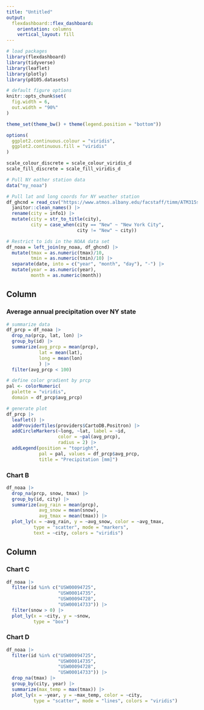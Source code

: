 ```yaml
---
title: "Untitled"
output: 
  flexdashboard::flex_dashboard:
    orientation: columns
    vertical_layout: fill
---
```


```r
# load packages
library(flexdashboard)
library(tidyverse)
library(leaflet)
library(plotly)
library(p8105.datasets)

# default figure options
knitr::opts_chunk$set(
  fig.width = 6,
  out.width = "90%"
)

theme_set(theme_bw() + theme(legend.position = "bottom"))

options(
  ggplot2.continuous.colour = "viridis",
  ggplot2.continuous.fill = "viridis"
)

scale_colour_discrete = scale_colour_viridis_d
scale_fill_discrete = scale_fill_viridis_d


```



```r
# Pull NY eather station data
data("ny_noaa")

# Pull lat and long coords for NY weather station
df_ghcnd = read_csv("https://www.atmos.albany.edu/facstaff/timm/ATM315spring14/R/data/NY/ghcnd-stations_NY.csv") |> 
  janitor::clean_names() |> 
  rename(city = info1) |> 
  mutate(city = str_to_title(city),
         city = case_when(city == "New" ~ "New York City",
                          city != "New" ~ city))

# Restrict to ids in the NOAA data set
df_noaa = left_join(ny_noaa, df_ghcnd) |> 
  mutate(tmax = as.numeric(tmax)/10,
         tmin = as.numeric(tmin)/10) |> 
  separate(date, into = c("year", "month", "day"), "-") |> 
  mutate(year = as.numeric(year),
         month = as.numeric(month))
```

Column {data-width=650}
-----------------------------------------------------------------------

### Average annual precipitation over NY state

```r
# summarize data
df_prcp = df_noaa |> 
  drop_na(prcp, lat, lon) |> 
  group_by(id) |> 
  summarize(avg_prcp = mean(prcp),
            lat = mean(lat),
            long = mean(lon)
            ) |> 
  filter(avg_prcp < 100)

# define color gradient by prcp
pal <- colorNumeric(
  palette = "viridis",
  domain = df_prcp$avg_prcp)

# generate plot
df_prcp |> 
  leaflet() |> 
  addProviderTiles(providers$CartoDB.Positron) |> 
  addCircleMarkers(~long, ~lat, label = ~id,
                   color = ~pal(avg_prcp),
                   radius = 2) |> 
  addLegend(position = "topright",
            pal = pal, values = df_prcp$avg_prcp,
            title = "Precipitation [mm]")
```

### Chart B

```r
df_noaa |> 
  drop_na(prcp, snow, tmax) |> 
  group_by(id, city) |> 
  summarize(avg_rain = mean(prcp),
            avg_snow = mean(snow),
            avg_tmax = mean(tmax)) |> 
  plot_ly(x = ~avg_rain, y = ~avg_snow, color = ~avg_tmax,
          type = "scatter", mode = "markers",
          text = ~city, colors = "viridis")
```


Column {data-width=350}
-----------------------------------------------------------------------

### Chart C

```r
df_noaa |> 
  filter(id %in% c("USW00094725", 
                   "USW00014735",
                   "USW00094728",
                   "USW00014733")) |> 
  filter(snow > 0) |> 
  plot_ly(x = ~city, y = ~snow, 
          type = "box")
```

### Chart D

```r
df_noaa |> 
  filter(id %in% c("USW00094725", 
                   "USW00014735",
                   "USW00094728",
                   "USW00014733")) |> 
  drop_na(tmax) |> 
  group_by(city, year) |> 
  summarize(max_temp = max(tmax)) |> 
  plot_ly(x = ~year, y = ~max_temp, color = ~city,
          type = "scatter", mode = "lines", colors = "viridis")
```


